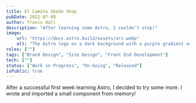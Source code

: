 ```yaml
---
title: El Camino Skate Shop
pubDate: 2022-07-08
author: Travis Hall
description: "After learning some Astro, I couldn't stop!"
image:
    url: "https://docs.astro.build/assets/arc.webp"
    alt: "The Astro logo on a dark background with a purple gradient arc."
roles: [""]
tags: ["Brand Design", "Site Design", "Front End Development"]
tech: [""]
status: ["Work in Progress", "On-Going", "Released"]
isPublic: true
---
```

After a successful first week learning Astro, I decided to try some more. I wrote and imported a small component from memory!